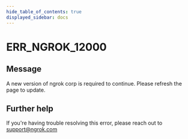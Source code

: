 ```yaml
---
hide_table_of_contents: true
displayed_sidebar: docs
---
```



# ERR_NGROK_12000

## Message

A new version of ngrok corp is required to continue. Please refresh the page to update.

<ErrorDetails error="err_ngrok_12000" />

## Further help

If you're having trouble resolving this error, please reach out to [support@ngrok.com](mailto:support@ngrok.com?subject=Help%20with%20ERR_NGROK_12000)

